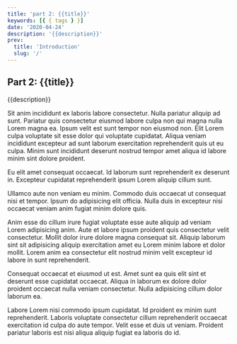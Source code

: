 ```yaml
---
title: 'part 2: {{title}}'
keywords: [{ { tags } }]
date: '2020-04-24'
description: '{{description}}'
prev:
  title: 'Introduction'
  slug: '/'
---
```


## Part 2: {{title}}

{{description}}

Sit anim incididunt ex laboris labore consectetur. Nulla pariatur aliquip ad sunt. Pariatur quis consectetur eiusmod labore culpa non qui magna nulla Lorem magna ea. Ipsum velit est sunt tempor non eiusmod non. Elit Lorem culpa voluptate sit esse dolor qui voluptate cupidatat. Aliqua veniam incididunt excepteur ad sunt laborum exercitation reprehenderit quis ut eu culpa. Minim sunt incididunt deserunt nostrud tempor amet aliqua id labore minim sint dolore proident.

Eu elit amet consequat occaecat. Id laborum sunt reprehenderit ex deserunt in. Excepteur cupidatat reprehenderit ipsum Lorem aliquip cillum sunt.

Ullamco aute non veniam eu minim. Commodo duis occaecat ut consequat nisi et tempor. Ipsum do adipisicing elit officia. Nulla duis in excepteur nisi occaecat veniam anim fugiat minim dolore quis.

Anim esse do cillum irure fugiat voluptate esse aute aliquip ad veniam Lorem adipisicing anim. Aute et labore ipsum proident quis consectetur velit consectetur. Mollit dolor irure dolore magna consequat sit. Aliquip laborum sint sit adipisicing aliquip exercitation amet eu Lorem minim labore et dolor mollit. Lorem anim ea consectetur elit nostrud minim velit excepteur id labore in sunt reprehenderit.

Consequat occaecat et eiusmod ut est. Amet sunt ea quis elit sint et deserunt esse cupidatat occaecat. Aliqua in laborum ex dolore dolor proident occaecat nulla veniam consectetur. Nulla adipisicing cillum dolor laborum ea.

Labore Lorem nisi commodo ipsum cupidatat. Id proident ex minim sunt reprehenderit. Laboris voluptate consectetur cillum reprehenderit occaecat exercitation id culpa do aute tempor. Velit esse et duis ut veniam. Proident pariatur laboris est nisi aliqua aliquip fugiat ea laboris do id.
